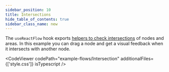```yaml
---
sidebar_position: 10
title: Intersections
hide_table_of_contents: true
sidebar_class_name: new
---
```



The `useReactFlow` hook exports [helpers to check intersections](/docs/api/react-flow-instance/#intersections) of nodes and areas. In this example you can drag a node and get a visual feedback when it intersects with another node.

<CodeViewer codePath="example-flows/Intersection" additionalFiles={['style.css']} isTypescript />
